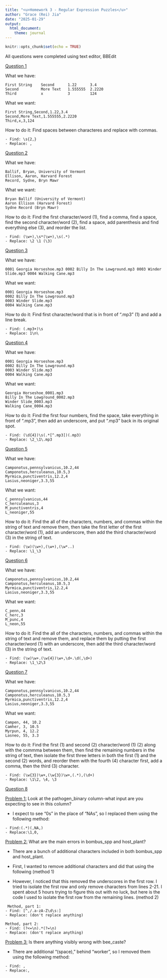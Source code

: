 ```yaml
---
title: "<u>Homework 3 - Regular Expression Puzzles</u>"
author: "Grace (Rei) Jia"
date: "2025-01-29"
output: 
  html_document:
    theme: journal
---
```


```r
knitr::opts_chunk$set(echo = TRUE)
```


All questions were completed using text editor, BBEdit

<u>Question 1</u>

What we have:

```         
First String    Second      1.22      3.4
Second          More Text   1.555555  2.2220
Third           x           3         124
```

What we want:

```         
First String,Second,1.22,3.4
Second,More Text,1.555555,2.2220
Third,x,3,124
```

How to do it: Find spaces between characteres and replace with commas.

```         
- Find: \s{2,}
- Replace: ,
```

<u>Question 2</u>

What we have:

```         
Ballif, Bryan, University of Vermont
Ellison, Aaron, Harvard Forest
Record, Sydne, Bryn Mawr
```

What we want:

```         
Bryan Ballif (University of Vermont)
Aaron Ellison (Harvard Forest)
Sydne Record (Bryn Mawr)
```

How to do it: Find the first character/word (1), find a comma, find a space, find the second character/word (2), find a space, add parenthesis and find everything else (3), and reorder the list.

```       
- Find: (\w+),\s*(\w+),\s(.*)
- Replace: \2 \1 (\3)
```

<u>Question 3</u>

What we have:

```         
0001 Georgia Horseshoe.mp3 0002 Billy In The Lowground.mp3 0003 Winder Slide.mp3 0004 Walking Cane.mp3
```

What we want:

```         
0001 Georgia Horseshoe.mp3
0002 Billy In The Lowground.mp3
0003 Winder Slide.mp3
0004 Walking Cane.mp3
```

How to do it: Find first character/word that is in front of ".mp3" (1) and add a line break.

```         
- Find: (.mp3+)\s
- Replace: 1\n\
```

<u>Question 4</u>

What we have:

```         
0001 Georgia Horseshoe.mp3
0002 Billy In The Lowground.mp3
0003 Winder Slide.mp3
0004 Walking Cane.mp3
```

What we want:

```         
Georgia Horseshoe_0001.mp3
Billy In The Lowground_0002.mp3
Winder Slide_0003.mp3
Walking Cane_0004.mp3
```

How to do it: Find the first four numbers, find the space, take everything in front of ".mp3", then add an underscore, and put ".mp3" back in its original spot.

```         
- Find: (\d{4})\s(.*[^.mp3])(.mp3)
- Replace: \2_\1\.mp3
```

<u>Question 5</u>

What we have:

```         
Camponotus,pennsylvanicus,10.2,44
Camponotus,herculeanus,10.5,3
Myrmica,punctiventris,12.2,4
Lasius,neoniger,3.3,55
```

What we want:

```         
C_pennsylvanicus,44
C_herculeanus,3
M_punctiventris,4
L_neoniger,55
```

How to do it: Find the all of the characters, numbers, and commas within the string of text and remove them, then take the first letter of the first character/word (1), add an underscore, then add the third character/word (3) in the string of text.

```         
- Find: (\w)(\w+),(\w+),(\w*..)
- Replace: \1_\3
```

<u>Question 6</u>

What we have:

```         
Camponotus,pennsylvanicus,10.2,44
Camponotus,herculeanus,10.5,3
Myrmica,punctiventris,12.2,4
Lasius,neoniger,3.3,55
```

What we want:

```         
C_penn,44
C_herc,3
M_punc,4
L_neon,55
```

How to do it: Find the all of the characters, numbers, and commas within the string of text and remove them, and 
replace them by putting the first character/word (1) with an underscore, then add the third
character/word (3) in the string of text.

```         
- Find: (\w)\w+.(\w{4})\w+,\d+.\d(,\d+)
- Replace: \1_\2\3
```

<u>Question 7</u>

What we have:

```         
Camponotus,pennsylvanicus,10.2,44
Camponotus,herculeanus,10.5,3
Myrmica,punctiventris,12.2,4
Lasius,neoniger,3.3,55
```

What we want:

```         
Campen, 44, 10.2
Camher, 3, 10.5
Myrpun, 4, 12.2
Lasneo, 55, 3.3
```

How to do it: Find the first (1) and second (2) character/word (1) (2) along with the commma between them, then find 
the remaining numbers in the string of text, then isolate the first three letters in both the first (1) 
and the second (2) words, and reorder them with the fourth (4) character first, add a comma, then the 
third (3) character.

```         
- Find: (\w{3})\w+,(\w{3})\w+,(.*),(\d+)
- Replace: \1\2, \4, \3
```

<u>Question 8</u>

<u>Problem 1:</u> Look at the pathogen_binary column-what input are you expecting to see in this column?

- I expect to see "0s" in the place of "NAs", so I replaced them using the following method:

```
- Find:(.*)(,NA,)
- Replace:\1,0,
```
<u>Problem 2:</u> What are the main errors in bombus_spp and host_plant?

- There are a bunch of additional characters included in both bombus_spp and host_plant.

- First, I wanted to remove additional characters and did that using the following (method 1)

- However, I noticed that this removed the underscores in the first row. I tried to isolate the first row 
and only remove characters from lines 2-21. I spent about 5 hours trying to figure this out with no luck, but here is the code I used to isolate the first row from the remaining lines. (method 2)
```
 Method, part 1:
- Find: [^,/.a-zA-Z\d\s:]
- Replace: (don't replace anything)

Method, part 2:
- Find: (?<=\n).*(?=\n) 
- Replace: (don't replace anything)

```

<u>Problem 3:</u> Is there anything visibly wrong with bee_caste?

- There are additional "(space)," behind "worker", so I removed them using the following method:
```
- Find: ,
- Replace:,
```
